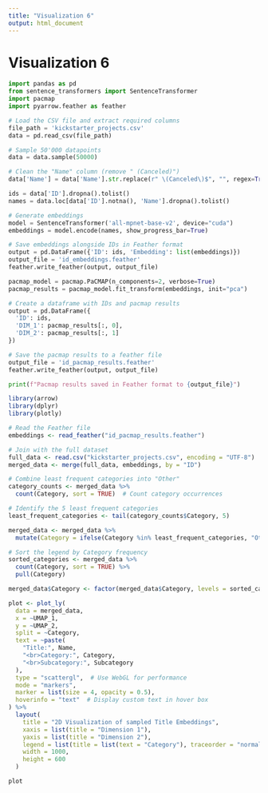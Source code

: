 ```yaml
---
title: "Visualization 6"
output: html_document
---
```


# Visualization 6

```python
import pandas as pd
from sentence_transformers import SentenceTransformer
import pacmap
import pyarrow.feather as feather

# Load the CSV file and extract required columns
file_path = 'kickstarter_projects.csv'
data = pd.read_csv(file_path)

# Sample 50'000 datapoints
data = data.sample(50000)

# Clean the "Name" column (remove " (Canceled)")
data['Name'] = data['Name'].str.replace(r" \(Canceled\)$", "", regex=True)

ids = data['ID'].dropna().tolist()
names = data.loc[data['ID'].notna(), 'Name'].dropna().tolist()

# Generate embeddings
model = SentenceTransformer('all-mpnet-base-v2', device="cuda")
embeddings = model.encode(names, show_progress_bar=True)

# Save embeddings alongside IDs in Feather format
output = pd.DataFrame({'ID': ids, 'Embedding': list(embeddings)})
output_file = 'id_embeddings.feather'
feather.write_feather(output, output_file)

pacmap_model = pacmap.PaCMAP(n_components=2, verbose=True)
pacmap_results = pacmap_model.fit_transform(embeddings, init="pca")

# Create a dataframe with IDs and pacmap results
output = pd.DataFrame({
  'ID': ids,
  'DIM_1': pacmap_results[:, 0],
  'DIM_2': pacmap_results[:, 1]
})

# Save the pacmap results to a feather file
output_file = 'id_pacmap_results.feather'
feather.write_feather(output, output_file)

print(f"Pacmap results saved in Feather format to {output_file}")

```

```r
library(arrow)
library(dplyr)
library(plotly)

# Read the Feather file
embeddings <- read_feather("id_pacmap_results.feather")

# Join with the full dataset
full_data <- read.csv("kickstarter_projects.csv", encoding = "UTF-8")
merged_data <- merge(full_data, embeddings, by = "ID")

# Combine least frequent categories into "Other"
category_counts <- merged_data %>%
  count(Category, sort = TRUE)  # Count category occurrences

# Identify the 5 least frequent categories
least_frequent_categories <- tail(category_counts$Category, 5)

merged_data <- merged_data %>%
  mutate(Category = ifelse(Category %in% least_frequent_categories, "Other", Category))

# Sort the legend by Category frequency
sorted_categories <- merged_data %>%
  count(Category, sort = TRUE) %>%
  pull(Category)

merged_data$Category <- factor(merged_data$Category, levels = sorted_categories)

plot <- plot_ly(
  data = merged_data,
  x = ~UMAP_1,
  y = ~UMAP_2,
  split = ~Category,
  text = ~paste(
    "Title:", Name,
    "<br>Category:", Category,
    "<br>Subcategory:", Subcategory
  ),
  type = "scattergl",  # Use WebGL for performance
  mode = "markers",
  marker = list(size = 4, opacity = 0.5),
  hoverinfo = "text"  # Display custom text in hover box
) %>%
  layout(
    title = "2D Visualization of sampled Title Embeddings",
    xaxis = list(title = "Dimension 1"),
    yaxis = list(title = "Dimension 2"),
    legend = list(title = list(text = "Category"), traceorder = "normal"),
    width = 1000,
    height = 600
  )

plot
```